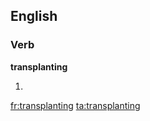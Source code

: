 ==English==

===Verb===
'''transplanting'''
# {{present participle of|transplant}}

[[fr:transplanting]]
[[ta:transplanting]]